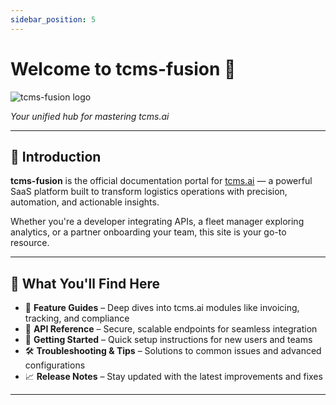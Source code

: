 ```yaml
---
sidebar_position: 5
---
```


# Welcome to tcms-fusion 🚀

<div style={{
  width: '180px',
  height: '75px',
  display: 'flex',
  alignItems: 'left',
  marginBottom: '0em'
}}>
  <img
    src="/img/tcms_logo.png"
    alt="tcms-fusion logo"
    style={{
      maxWidth: '100%',
      maxHeight: '100%'
    }}
  />
</div>


*Your unified hub for mastering tcms.ai*

---

## 🌟 Introduction

**tcms-fusion** is the official documentation portal for [tcms.ai](https://tcms.ai) — a powerful SaaS platform built to transform logistics operations with precision, automation, and actionable insights.

Whether you're a developer integrating APIs, a fleet manager exploring analytics, or a partner onboarding your team, this site is your go-to resource.

---

## 🧭 What You'll Find Here

- 📘 **Feature Guides** – Deep dives into tcms.ai modules like invoicing, tracking, and compliance  
- 🔌 **API Reference** – Secure, scalable endpoints for seamless integration  
- 🎯 **Getting Started** – Quick setup instructions for new users and teams  
- 🛠️ **Troubleshooting & Tips** – Solutions to common issues and advanced configurations  
- 📈 **Release Notes** – Stay updated with the latest improvements and fixes  

---